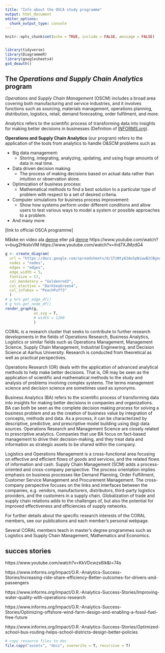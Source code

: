 ```yaml
---
title: "Info about the OSCA study programme"
output: html_document
editor_options: 
  chunk_output_type: console
---
```


```r
knitr::opts_chunk$set(echo = TRUE, include = FALSE, message = FALSE)
```

```r
```

```r
library(tidyverse)
library(DiagrammeR)
library(googlesheets4)
gs4_deauth()
```

## The *Operations and Supply Chain Analytics* program {#OSCA}

*Operations and Supply Chain Management* (OSCM) includes a broad area covering both manufacturing and service industries, and it involves functions such as sourcing, materials management, operations planning, distribution, logistics, retail, demand forecasting, order fulfilment, and more.


*Analytics* refers to the scientific process of transforming data into insights for making better decisions in businesses (Definition of [INFORMS.org](https://www.informs.org/About-INFORMS/News-Room/O.R.-and-Analytics-in-the-News/Best-definition-of-analytics)). 

**Operations and Supply Chain Analytics** (our program) refers to the application of the tools from analytics to handle O&SCM problems such as

* Big data management:
    * Storing, integrating, analyzing, updating, and using huge amounts of data in real time.
* Data driven decision making:
    * The process of making decisions based on actual data rather than intuition or observation alone.
* Optimization of business process:
    * Mathematical methods to find a best solution to a particular type of problem with respect to a set of desired criteria. 
* Computer simulations for business process improvement:
    * Show how systems perform under different conditions and allow users to test various ways to model a system or possible approaches to a problem.
* And many more

[link to official OSCA programme]

Måske en video ala [denne](https://www.dtu.dk/english/education/msc/programmes/business-analytics) 
eller på [denne](https://kandidat.au.dk/retailmanagement/)
https://www.youtube.com/watch?v=bug2HkstxVM
https://www.youtube.com/watch?v=ihd7XJMzdG4

```r
g <- create_diagram(
  url = "https://docs.google.com/spreadsheets/d/1TzNty62Ae5pNiwwB2CBgnAgeFyuODGK1gxc794GPoSg/edit?usp=sharing",
  nodes = "nodes",
  edges = "edges",
  edge_width = 5,
  fontsize = 17,
  col_mandatory = "Goldenrod3",
  col_elective = "DarkSeaGreen4",
  col_infobox = "PeachPuff3"
  )
# g %>% get_edge_df()
# g %>% get_node_df()
render_graph(g, 
             as_svg = T, 
             # width = 1200
             )
```


CORAL is a research cluster that seeks to contribute to further research developments in the fields of Operations Research, Business Analytics, Logistics or similar fields such as Operations Management, Management Science, Supply Chain Management, Industrial Engineering, and Decision Science at Aarhus University. Research is conducted from theoretical as well as practical perspectives.

Operations Research (OR) deals with the application of advanced analytical methods to help make better decisions. That is, OR may be seen as the application of scientific and mathematical methods to the study and analysis of problems involving complex systems. The terms management science and decision science are sometimes used as synonyms.

Business Analytics (BA) refers to the scientific process of transforming data into insights for making better decisions in companies and organizations. BA can both be seen as the complete decision making process for solving a business problem and as the creation of business value by integration of concepts, methods and data. As a process, it can be characterized by descriptive, predictive, and prescriptive model building using (big) data sources. Operations Research and Management Science are closely related to prescriptive analytics. Companies that use BA focus on fact-based management to drive their decision-making, and they treat data and information as strategic assets to be shared within the company.

Logistics and Operations Management is a cross-functional area focusing on effective and efficient flows of goods and services, and the related flows of information and cash. Supply Chain Management (SCM) adds a process-oriented and cross-company perspective. The process orientation implies emphasis on business processes like Demand Planning, Order Fulfillment, Customer Service Management and Procurement Management. The cross-company perspective focuses on the links and interfaces between the companies, e.g. vendors, manufacturers, distributors, third-party logistics providers, and the customers in a supply chain. Globalization of trade and supply chain relations adds to the challenges of, but also the potential for improved effectiveness and efficiencies of supply networks.

For further details about the specific research interests of the CORAL members, see our publications and each member’s personal webpage.

Several CORAL members teach in master's degree programmes such as Logistics and Supply Chain Management, Mathematics and Economics.


## succes stories

https://www.youtube.com/watch?v=KkVDcwzs6Ik&t=74s 

https://www.informs.org/Impact/O.R.-Analytics-Success-Stories/Increasing-ride-share-efficiency-Better-outcomes-for-drivers-and-passengers

https://www.informs.org/Impact/O.R.-Analytics-Success-Stories/Improving-water-quality-with-operations-research

https://www.informs.org/Impact/O.R.-Analytics-Success-Stories/Optimizing-offshore-wind-farm-design-and-enabling-a-fossil-fuel-free-future 

https://www.informs.org/Impact/O.R.-Analytics-Success-Stories/Optimized-school-bus-routing-helps-school-districts-design-better-policies


```r
# copy resource files to doc
file.copy("assets", "docs", overwrite = T, recursive = T)
```